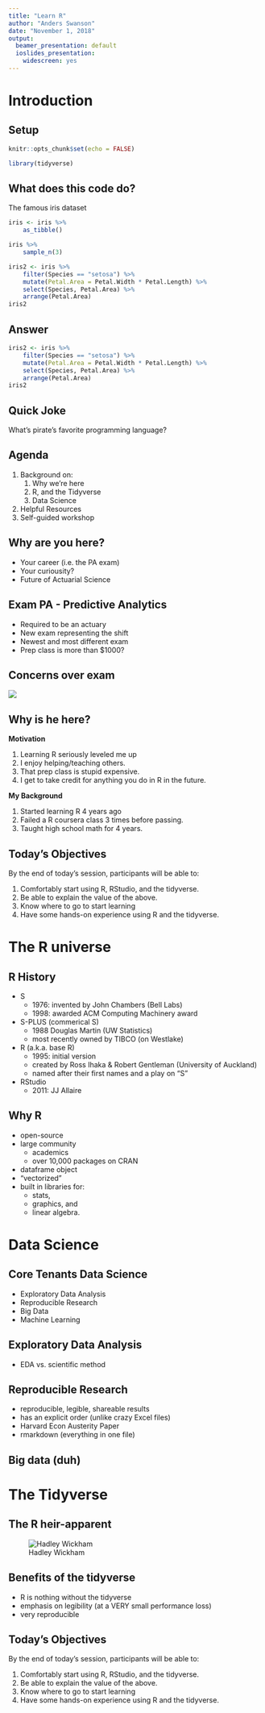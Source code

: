 ```yaml
---
title: "Learn R"
author: "Anders Swanson"
date: "November 1, 2018"
output:
  beamer_presentation: default
  ioslides_presentation:
    widescreen: yes
---
```





# Introduction

## Setup

```r
knitr::opts_chunk$set(echo = FALSE)
```

```r
library(tidyverse)
```

## What does this code do? {.smaller}

The famous iris dataset
```r
iris <- iris %>%
    as_tibble()

iris %>%
    sample_n(3)
```


```r
iris2 <- iris %>%
    filter(Species == "setosa") %>%
    mutate(Petal.Area = Petal.Width * Petal.Length) %>%
    select(Species, Petal.Area) %>%
    arrange(Petal.Area)
iris2
```

## Answer

```r
iris2 <- iris %>%
    filter(Species == "setosa") %>%
    mutate(Petal.Area = Petal.Width * Petal.Length) %>%
    select(Species, Petal.Area) %>%
    arrange(Petal.Area)
iris2
```

## Quick Joke

What's pirate's favorite programming language?

## Agenda

1. Background on:
    1. Why we're here
    2. R, and the Tidyverse
    3. Data Science
2. Helpful Resources
3. Self-guided workshop

## Why are you here?

- Your career (i.e. the PA exam)
- Your curiousity?
- Future of Actuarial Science

## Exam PA - Predictive Analytics

- Required to be an actuary
- New exam representing the shift
- Newest and most different exam
- Prep class is more than $1000?

## Concerns over exam

![](charts/obstacle responses.PNG)

## Why is he here?

**Motivation**

1. Learning R seriously leveled me up
2. I enjoy helping/teaching others.
3. That prep class is stupid expensive.
3. I get to take credit for anything you do in R in the future.

**My Background**

1. Started learning R 4 years ago
2. Failed a R coursera class 3 times before passing.
3. Taught high school math for 4 years.

## Today's Objectives

By the end of today's session, participants will be able to:

1. Comfortably start using R, RStudio, and the tidyverse.
2. Be able to explain the value of the above.
3. Know where to go to start learning
4. Have some hands-on experience using R and the tidyverse.


# The R universe

## R History

- S
    - 1976: invented by John Chambers (Bell Labs)
    - 1998: awarded ACM Computing Machinery award
- S-PLUS (commerical S)
    - 1988 Douglas Martin (UW Statistics)
    - most recently owned by TIBCO (on Westlake)
- R (a.k.a. base R)
    - 1995: initial version
    - created by Ross Ihaka & Robert Gentleman (University of Auckland) 
    - named after their first names and a play on "S"
- RStudio
    - 2011: JJ Allaire
    
## Why R 
- open-source
- large community
    - academics
    - over 10,000 packages on CRAN
- dataframe object
- "vectorized"
- built in libraries for:
    - stats,
    - graphics, and
    - linear algebra.

# Data Science

## Core Tenants Data Science

- Exploratory Data Analysis
- Reproducible Research
- Big Data
- Machine Learning

## Exploratory Data Analysis

- EDA vs. scientific method

## Reproducible Research
- reproducible, legible, shareable results
- has an explicit order (unlike crazy Excel files)
- Harvard Econ Austerity Paper
- rmarkdown (everything in one file)

## Big data (duh)

# The Tidyverse

## The R heir-apparent

![Hadley Wickham](charts/hadley.jpg)

## Benefits of the tidyverse

- R is nothing without the tidyverse
- emphasis on legibility (at a VERY small performance loss)
- very reproducible


## Today's Objectives

By the end of today's session, participants will be able to:

1. Comfortably start using R, RStudio, and the tidyverse.
2. Be able to explain the value of the above.
3. Know where to go to start learning
4. Have some hands-on experience using R and the tidyverse.